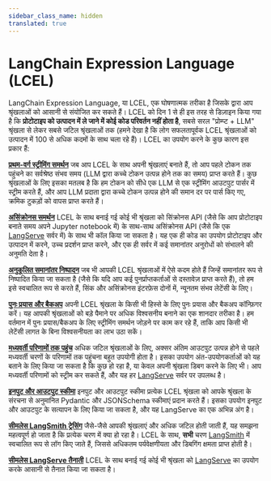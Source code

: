 ```yaml
---
sidebar_class_name: hidden
translated: true
---
```


# LangChain Expression Language (LCEL)

LangChain Expression Language, या LCEL, एक घोषणात्मक तरीका है जिसके द्वारा आप श्रृंखलाओं को आसानी से संयोजित कर सकते हैं।
LCEL को दिन 1 से ही इस तरह से डिज़ाइन किया गया है कि **प्रोटोटाइप को उत्पादन में ले जाने में कोई कोड परिवर्तन नहीं होता है**, सबसे सरल "प्रोम्प्ट + LLM" श्रृंखला से लेकर सबसे जटिल श्रृंखलाओं तक (हमने देखा है कि लोग सफलतापूर्वक LCEL श्रृंखलाओं को उत्पादन में 100 से अधिक कदमों के साथ चला रहे हैं)। LCEL का उपयोग करने के कुछ कारण इस प्रकार हैं:

[**प्रथम-वर्ग स्ट्रीमिंग समर्थन**](/docs/expression_language/streaming)
जब आप LCEL के साथ अपनी श्रृंखलाएं बनाते हैं, तो आप पहले टोकन तक पहुंचने का सर्वश्रेष्ठ संभव समय (LLM द्वारा कच्चे टोकन उत्पन्न होने तक का समय) प्राप्त करते हैं। कुछ श्रृंखलाओं के लिए इसका मतलब है कि हम टोकन को सीधे एक LLM से एक स्ट्रीमिंग आउटपुट पार्सर में स्ट्रीम करते हैं, और आप LLM प्रदाता द्वारा कच्चे टोकन उत्पन्न होने की समान दर पर पार्स किए गए, क्रमिक टुकड़ों को वापस प्राप्त करते हैं।

[**असिंक्रोनस समर्थन**](/docs/expression_language/interface)
LCEL के साथ बनाई गई कोई भी श्रृंखला को सिंक्रोनस API (जैसे कि आप प्रोटोटाइप बनाते समय अपने Jupyter notebook में) के साथ-साथ असिंक्रोनस API (जैसे कि एक [LangServe](/docs/langserve) सर्वर में) के साथ भी कॉल किया जा सकता है। यह एक ही कोड का उपयोग प्रोटोटाइप और उत्पादन में करने, उच्च प्रदर्शन प्राप्त करने, और एक ही सर्वर में कई समानांतर अनुरोधों को संभालने की अनुमति देता है।

[**अनुकूलित समानांतर निष्पादन**](/docs/expression_language/primitives/parallel)
जब भी आपकी LCEL श्रृंखलाओं में ऐसे कदम होते हैं जिन्हें समानांतर रूप से निष्पादित किया जा सकता है (जैसे कि यदि आप कई पुनर्प्राप्तकर्ताओं से दस्तावेज़ प्राप्त करते हैं), तो हम इसे स्वचालित रूप से करते हैं, सिंक और असिंक्रोनस इंटरफ़ेस दोनों में, न्यूनतम संभव लेटेंसी के लिए।

[**पुनः प्रयास और बैकअप**](/docs/guides/productionization/fallbacks)
अपनी LCEL श्रृंखला के किसी भी हिस्से के लिए पुनः प्रयास और बैकअप कॉन्फ़िगर करें। यह आपकी श्रृंखलाओं को बड़े पैमाने पर अधिक विश्वसनीय बनाने का एक शानदार तरीका है। हम वर्तमान में पुनः प्रयास/बैकअप के लिए स्ट्रीमिंग समर्थन जोड़ने पर काम कर रहे हैं, ताकि आप किसी भी लेटेंसी लागत के बिना विश्वसनीयता का लाभ उठा सकें।

[**मध्यवर्ती परिणामों तक पहुंच**](/docs/expression_language/interface#async-stream-events-beta)
अधिक जटिल श्रृंखलाओं के लिए, अक्सर अंतिम आउटपुट उत्पन्न होने से पहले मध्यवर्ती चरणों के परिणामों तक पहुंचना बहुत उपयोगी होता है। इसका उपयोग अंत-उपयोगकर्ताओं को यह बताने के लिए किया जा सकता है कि कुछ हो रहा है, या केवल अपनी श्रृंखला डिबग करने के लिए भी। आप मध्यवर्ती परिणामों को स्ट्रीम कर सकते हैं, और यह हर [LangServe](/docs/langserve) सर्वर पर उपलब्ध है।

[**इनपुट और आउटपुट स्कीमा**](/docs/expression_language/interface#input-schema)
इनपुट और आउटपुट स्कीमा प्रत्येक LCEL श्रृंखला को आपके श्रृंखला के संरचना से अनुमानित Pydantic और JSONSchema स्कीमाएं प्रदान करते हैं। इसका उपयोग इनपुट और आउटपुट के सत्यापन के लिए किया जा सकता है, और यह LangServe का एक अभिन्न अंग है।

[**सीमलेस LangSmith ट्रेसिंग**](/docs/langsmith)
जैसे-जैसे आपकी श्रृंखलाएं और अधिक जटिल होती जाती हैं, यह समझना महत्वपूर्ण हो जाता है कि प्रत्येक चरण में क्या हो रहा है।
LCEL के साथ, **सभी** चरण [LangSmith](/docs/langsmith/) में स्वचालित रूप से लॉग किए जाते हैं, जिससे अधिकतम पर्यवेक्षणीयता और डिबगिंग क्षमता प्राप्त होती है।

[**सीमलेस LangServe तैनाती**](/docs/langserve)
LCEL के साथ बनाई गई कोई भी श्रृंखला को [LangServe](/docs/langserve) का उपयोग करके आसानी से तैनात किया जा सकता है।
